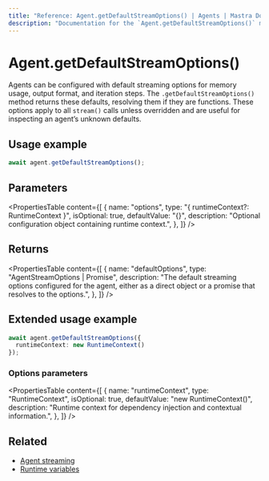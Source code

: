 ```yaml
---
title: "Reference: Agent.getDefaultStreamOptions() | Agents | Mastra Docs"
description: "Documentation for the `Agent.getDefaultStreamOptions()` method in Mastra agents, which retrieves the default options used for stream calls."
---
```


# Agent.getDefaultStreamOptions()

Agents can be configured with default streaming options for memory usage, output format, and iteration steps. The `.getDefaultStreamOptions()` method returns these defaults, resolving them if they are functions. These options apply to all `stream()` calls unless overridden and are useful for inspecting an agent’s unknown defaults.

## Usage example

```typescript copy
await agent.getDefaultStreamOptions();
```

## Parameters

<PropertiesTable
  content={[
    {
      name: "options",
      type: "{ runtimeContext?: RuntimeContext }",
      isOptional: true,
      defaultValue: "{}",
      description: "Optional configuration object containing runtime context.",
    },
  ]}
/>

## Returns

<PropertiesTable
  content={[
    {
      name: "defaultOptions",
      type: "AgentStreamOptions | Promise<AgentStreamOptions>",
      description: "The default streaming options configured for the agent, either as a direct object or a promise that resolves to the options.",
    },
  ]}
/>

## Extended usage example

```typescript copy
await agent.getDefaultStreamOptions({
  runtimeContext: new RuntimeContext()
});
```

### Options parameters

<PropertiesTable
  content={[
    {
      name: "runtimeContext",
      type: "RuntimeContext",
      isOptional: true,
      defaultValue: "new RuntimeContext()",
      description: "Runtime context for dependency injection and contextual information.",
    },
  ]}
/>

## Related

- [Agent streaming](../../docs/streaming/overview.mdx)
- [Runtime variables](../../docs/agents/runtime-variables.mdx)
